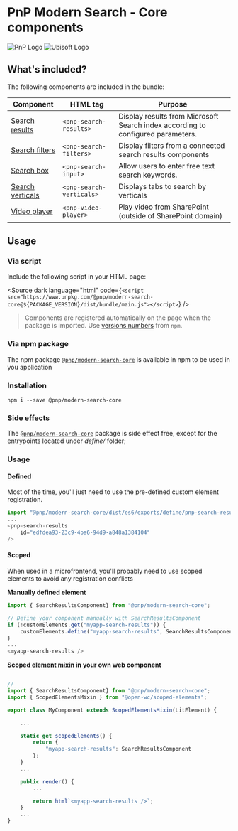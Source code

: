
<Meta title="Introduction / Getting started" />

# PnP Modern Search - Core components

<div style={{display: 'flex', justifyContent: 'center', height: '150px'}}>
    <img alt="PnP Logo"src={pnpLogo}/>
    <img alt="Ubisoft Logo" src={ubisoftLogo}/>
</div>

## What's included?

The following components are included in the bundle:

| Component | HTML tag | Purpose |
| --------- | -------- | ------- |
| [Search results](https://azpnpmodernsearchcoresto.z9.web.core.windows.net/latest/index.html?path=/docs/components-search-search-results--usage-query) | `<pnp-search-results>` | Display results from Microsoft Search index according to configured parameters. |
| [Search filters](https://azpnpmodernsearchcoresto.z9.web.core.windows.net/latest/index.html?path=/docs/components-search-search-filters--usage) | `<pnp-search-filters>` | Display filters from a connected search results components |
| [Search box](https://azpnpmodernsearchcoresto.z9.web.core.windows.net/latest/index.html?path=/docs/components-search-search-box--usage) | `<pnp-search-input>` | Allow users to enter free text search keywords.
| [Search verticals](https://azpnpmodernsearchcoresto.z9.web.core.windows.net/latest/index.html?path=/docs/components-search-search-verticals--usage) | `<pnp-search-verticals>`  | Displays tabs to search by verticals |
| [Video player](https://azpnpmodernsearchcoresto.z9.web.core.windows.net/latest/index.html?path=/docs/components-misc-video-player--usage) | `<pnp-video-player>`  | Play video from SharePoint (outside of SharePoint domain) |

## Usage

### Via script

Include the following script in your HTML page: 

<Source
    dark
    language="html"
    code={`<script src="https://www.unpkg.com/@pnp/modern-search-core@${PACKAGE_VERSION}/dist/bundle/main.js"></script>`}
/>

> Components are registered automatically on the page when the package is imported.
> Use [versions numbers](https://www.npmjs.com/package/@pnp/modern-search-core?activeTab=versions) from `npm`.

### Via npm package

The npm package [`@pnp/modern-search-core`](https://www.npmjs.com/package/@pnp/modern-search-core) is available in npm to be used in you application

### Installation

`npm i --save @pnp/modern-search-core`

### Side effects

The [`@pnp/modern-search-core`](https://www.npmjs.com/package/@pnp/modern-search-core) package is side effect free, except for the entrypoints located under _define/_ folder;

### Usage

#### Defined
Most of the time, you'll just need to use the pre-defined custom element registration.

```typescript
import "@pnp/modern-search-core/dist/es6/exports/define/pnp-search-results";
...
<pnp-search-results
    id="edfdea93-23c9-4ba6-94d9-a848a1384104"
/>
```

#### Scoped
When used in a microfrontend, you'll probably need to use scoped elements to avoid any registration conflicts

**Manually defined element**

```typescript
import { SearchResultsComponent} from "@pnp/modern-search-core";

// Define your component manually with SearchResultsComponent
if (!customElements.get("myapp-search-results")) {
    customElements.define("myapp-search-results", SearchResultsComponent)
}
...
<myapp-search-results />
```

**[Scoped element mixin](https://open-wc.org/docs/development/scoped-elements/) in your own web component** 

```typescript

//
import { SearchResultsComponent} from "@pnp/modern-search-core";
import { ScopedElementsMixin } from "@open-wc/scoped-elements";

export class MyComponent extends ScopedElementsMixin(LitElement) {

    ...

    static get scopedElements() { 
        return {
            "myapp-search-results": SearchResultsComponent
        }; 
    }
    ...

    public render() {
        ...

        return html`<myapp-search-results />`;
    }
    ...
}

```
